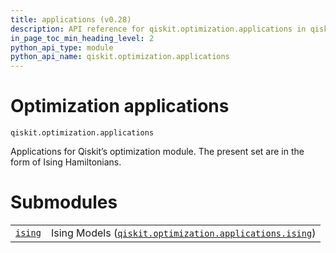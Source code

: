 ```yaml
---
title: applications (v0.28)
description: API reference for qiskit.optimization.applications in qiskit v0.28
in_page_toc_min_heading_level: 2
python_api_type: module
python_api_name: qiskit.optimization.applications
---
```


<span id="module-qiskit.optimization.applications" />

<span id="qiskit-optimization-applications" />

<span id="optimization-applications-qiskit-optimization-applications" />

# Optimization applications

`qiskit.optimization.applications`

Applications for Qiskit’s optimization module. The present set are in the form of Ising Hamiltonians.

# Submodules

|                                                                                                                                          |                                                                                                                                                                                          |
| ---------------------------------------------------------------------------------------------------------------------------------------- | ---------------------------------------------------------------------------------------------------------------------------------------------------------------------------------------- |
| [`ising`](qiskit.optimization.applications.ising#module-qiskit.optimization.applications.ising "qiskit.optimization.applications.ising") | Ising Models ([`qiskit.optimization.applications.ising`](qiskit.optimization.applications.ising#module-qiskit.optimization.applications.ising "qiskit.optimization.applications.ising")) |

